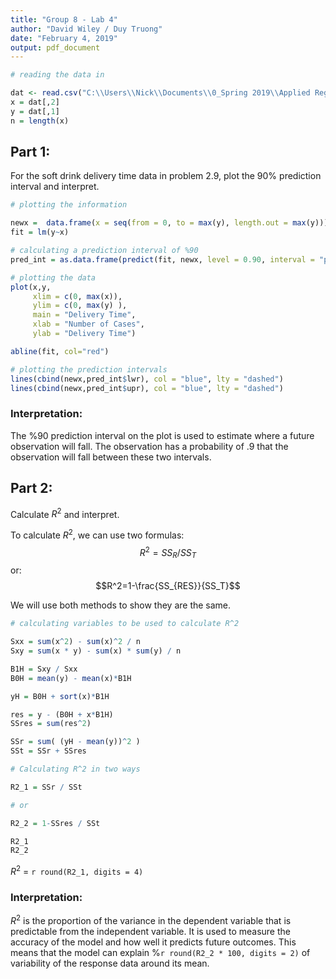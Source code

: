 ---
title: "Group 8 - Lab 4"
author: "David Wiley / Duy Truong"
date: "February 4, 2019"
output: pdf_document
---

```{r}
# reading the data in

dat <- read.csv("C:\\Users\\Nick\\Documents\\0_Spring 2019\\Applied Regression\\Labs_HW\\Data_Sets\\Chapter 2\\Problems\\data-prob-2-9.csv", header = TRUE)
x = dat[,2]
y = dat[,1]
n = length(x)

```

## Part 1:

For the soft drink delivery time data in problem 2.9, plot the 90% prediction interval and interpret. 

```{r}
# plotting the information

newx =  data.frame(x = seq(from = 0, to = max(y), length.out = max(y)))
fit = lm(y~x)

# calculating a prediction interval of %90 
pred_int = as.data.frame(predict(fit, newx, level = 0.90, interval = "pred"))

# plotting the data
plot(x,y, 
     xlim = c(0, max(x)),
     ylim = c(0, max(y) ), 
     main = "Delivery Time",
     xlab = "Number of Cases",
     ylab = "Delivery Time")

abline(fit, col="red")

# plotting the prediction intervals
lines(cbind(newx,pred_int$lwr), col = "blue", lty = "dashed")
lines(cbind(newx,pred_int$upr), col = "blue", lty = "dashed")

```

### Interpretation: 
The %90 prediction interval on the plot is used to estimate where a future observation will fall. The observation has a probability of .9 that the observation will fall between these two intervals. 

## Part 2:

Calculate $R^2$ and interpret.

To calculate $R^2$, we can use two formulas:
$$R^2=SS_R/SS_T$$ 
or:
$$R^2=1-\frac{SS_{RES}}{SS_T}$$

We will use both methods to show they are the same.

```{r}
# calculating variables to be used to calculate R^2

Sxx = sum(x^2) - sum(x)^2 / n
Sxy = sum(x * y) - sum(x) * sum(y) / n

B1H = Sxy / Sxx
B0H = mean(y) - mean(x)*B1H

yH = B0H + sort(x)*B1H

res = y - (B0H + x*B1H)
SSres = sum(res^2)

SSr = sum( (yH - mean(y))^2 )
SSt = SSr + SSres

# Calculating R^2 in two ways

R2_1 = SSr / SSt

# or

R2_2 = 1-SSres / SSt

R2_1
R2_2

```

$R^2$ = ```r round(R2_1, digits = 4)```

### Interpretation: 
$R^2$ is the proportion of the variance in the dependent variable that is predictable from the independent variable. It is used to measure the accuracy of the model and how well it predicts future outcomes. This means that the model can explain %```r round(R2_2 * 100, digits = 2)``` of variability of the response data around its mean.




